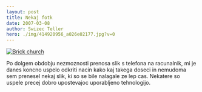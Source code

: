 ```yaml
---
layout: post
title: Nekaj fotk
date: 2007-03-08
author: Swizec Teller
hero: ./img/414920956_a026e02177.jpg?v=0
---
```


[![Brick church](./img/414920956_a026e02177.jpg?v=0 "Brick church")](http://www.flickr.com/photos/7280946@N06/sets/72157594577683361/)

Po dolgem obdobju nezmoznosti prenosa slik s telefona na racunalnik, mi je danes koncno uspelo odkriti nacin kako kaj takega doseci in nemudoma sem prenesel nekaj slik, ki so se bile nalagale ze lep cas. Nekatere so uspele precej dobro upostevajoc uporabljeno tehnologijo.
